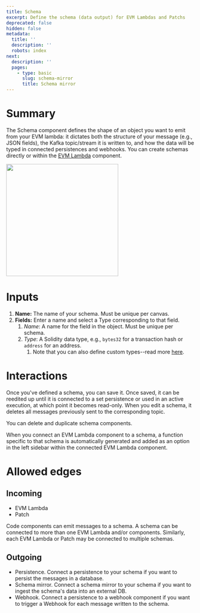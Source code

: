 ```yaml
---
title: Schema
excerpt: Define the schema (data output) for EVM Lambdas and Patchs
deprecated: false
hidden: false
metadata:
  title: ''
  description: ''
  robots: index
next:
  description: ''
  pages:
    - type: basic
      slug: schema-mirror
      title: Schema mirror
---
```

# Summary

The Schema component defines the shape of an object you want to emit from your EVM lambda: it dictates both the structure of your message (e.g., JSON fields), the Kafka topic/stream it is written to, and how the data will be typed in connected persistences and webhooks. You can create schemas directly or within the [EVM Lambda](https://docs.sim.io/docs/evm-lambda) component.

<Image align="center" className="border" width="300px" border={true} src="https://files.readme.io/95a62cd-image.png" />

# Inputs

1. **Name:** The name of your schema. Must be unique per canvas.
2. **Fields:** Enter a name and select a Type corresponding to that field. 
   1. *Name*: A name for the field in the object. Must be unique per schema.
   2. *Type*: A Solidity data type, e.g., `bytes32` for a transaction hash or `address` for an address.
      1. Note that you can also define custom types--read more [here](https://docs.sim.io/docs/custom-types).

# Interactions

Once you've defined a schema, you can save it. Once saved, it can be reedited up until it is connected to a set persistence or used in an active execution, at which point it becomes read-only. When you edit a schema, it deletes all messages previously sent to the corresponding topic.

You can delete and duplicate schema components.

When you connect an EVM Lambda component to a schema, a function specific to that schema is automatically generated and added as an option in the left sidebar within the connected EVM Lambda component.

# Allowed edges

## Incoming

* EVM Lambda
* Patch

Code components can emit messages to a schema. A schema can be connected to more than one EVM Lambda and/or components. Similarly, each EVM Lambda or Patch may be connected to multiple schemas.

## Outgoing

* Persistence. Connect a persistence to your schema if you want to persist the messages in a database.
* Schema mirror. Connect a schema mirror to your schema if you want to ingest the schema's data into an external DB.
* Webhook. Connect a persistence to a webhook component if you want to trigger a Webhook for each message written to the schema.
